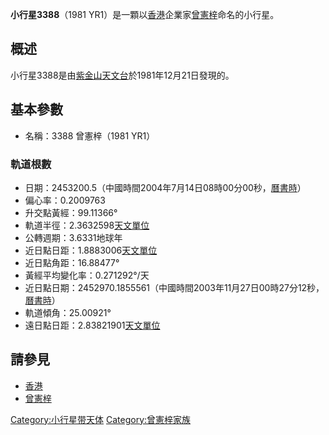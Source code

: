 {{Infobox planet 
| minorplanet = yes 
| width = 25em 
| bgcolour = #FFFFC0 
| apsis = 
| name = Tsanghinchi
| symbol = 
| image = 
| caption = 
| discovery = yes 
| discovery_ref = 
| discoverer = [[紫金山天文台|紫金山天文台]]
| discovery_site = [[南京|南京]]
| discovered = 1981年12月21日
| designations = yes
| mp_name = 3388
| alt_names = 1981 YR1
| mp_category = 
| orbit_ref = 
| epoch = 2008年5月14日
| aphelion = 2.8368720
| perihelion = 1.8890902
| semimajor = 
| eccentricity = 0.2005479
| period = 1326.7490708
| avg_speed = 
| inclination = 25.01034
| asc_node = 99.09597
| mean_anomaly = 82.53218
| arg_peri = 16.72651
| satellites = 
| physical_characteristics = yes 
| dimensions = 
| mass = 
| density = 
| surface_grav = 
| escape_velocity = 
| sidereal_day = 
| axial_tilt = 
| pole_ecliptic_lat = 
| pole_ecliptic_lon = 
| albedo = 
| temperatures= 
| temp_name1 = 
| mean_temp_1 = 
| max_temp_1 = 
| temp_name2 = 
| max_temp_2 = 
| spectral_type = 
| abs_magnitude = 12.8
}}
'''小行星3388'''（1981 YR1）是一顆以[[香港|香港]]企業家[[曾憲梓|曾憲梓]]命名的小行星。

== 概述 ==
小行星3388是由[[紫金山天文台|紫金山天文台]]於1981年12月21日發現的。

== 基本參數 ==
* 名稱：3388 曾憲梓（1981 YR1）

=== 軌道根數 ===

* 日期：2453200.5（中國時間2004年7月14日08時00分00秒，[[曆書時|曆書時]]）
* 偏心率：0.2009763
* 升交點黃經：99.11366°
* 軌道半徑：2.3632598[[天文單位|天文單位]]
* 公轉週期：3.6331地球年
* 近日點日距：1.8883006[[天文單位|天文單位]]
* 近日點角距：16.88477°
* 黃經平均變化率：0.271292°/天
* 近日點日期：2452970.1855561（中國時間2003年11月27日00時27分12秒，[[曆書時|曆書時]]）
* 軌道傾角：25.00921°
* 遠日點日距：2.83821901[[天文單位|天文單位]]

== 請參見 ==

* [[香港|香港]]
* [[曾憲梓|曾憲梓]]
{{Minor Planet Number|[[小行星3387|小行星3387]]|[[小行星3389|小行星3389]]}}

[[Category:小行星带天体|Category:小行星带天体]]
[[Category:曾憲梓家族|Category:曾憲梓家族]]